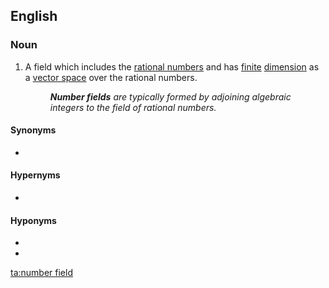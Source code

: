 ==English==
{{wikipedia}}

===Noun===
{{en-noun|head=[[number]] [[field]]}}

# {{lb|en|mathematics|algebraic number theory}} A field which includes the [[rational number]]s and has [[finite]] [[dimension]] as a [[vector space]] over the rational numbers.
#: '''''Number fields''' are typically formed by adjoining algebraic integers to the field of rational numbers.''

====Synonyms====
* {{l|en|algebraic number field}}

====Hypernyms====
* {{l|en|extension field}}

====Hyponyms====
* {{l|en|cyclotomic field}}
* {{l|en|quadratic field}}

[[ta:number field]]